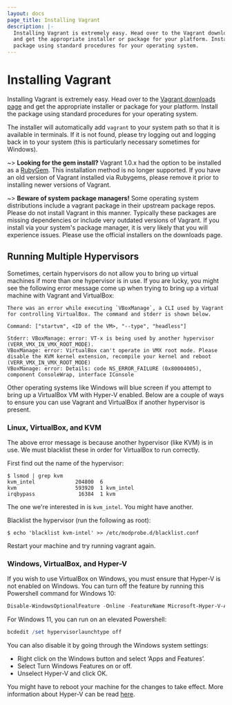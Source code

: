 ```yaml
---
layout: docs
page_title: Installing Vagrant
description: |-
  Installing Vagrant is extremely easy. Head over to the Vagrant downloads page
  and get the appropriate installer or package for your platform. Install the
  package using standard procedures for your operating system.
---
```


# Installing Vagrant

Installing Vagrant is extremely easy. Head over to the
[Vagrant downloads page](/downloads) and get the appropriate installer or
package for your platform. Install the package using standard procedures for
your operating system.

The installer will automatically add `vagrant` to your system path
so that it is available in terminals. If it is not found, please try
logging out and logging back in to your system (this is particularly
necessary sometimes for Windows).

~> **Looking for the gem install?** Vagrant 1.0.x had the option to
be installed as a [RubyGem](https://en.wikipedia.org/wiki/RubyGems).
This installation method is no longer supported. If you have an old version
of Vagrant installed via Rubygems, please remove it prior to installing newer
versions of Vagrant.

~> **Beware of system package managers!** Some operating system
distributions include a vagrant package in their upstream package repos.
Please do not install Vagrant in this manner. Typically these packages are
missing dependencies or include very outdated versions of Vagrant. If you
install via your system's package manager, it is very likely that you will
experience issues. Please use the official installers on the downloads page.

## Running Multiple Hypervisors

Sometimes, certain hypervisors do not allow you to bring up virtual machines
if more than one hypervisor is in use. If you are lucky, you might see the following
error message come up when trying to bring up a virtual machine with Vagrant and
VirtualBox:

```text
There was an error while executing `VBoxManage`, a CLI used by Vagrant for controlling VirtualBox. The command and stderr is shown below.

Command: ["startvm", <ID of the VM>, "--type", "headless"]

Stderr: VBoxManage: error: VT-x is being used by another hypervisor (VERR_VMX_IN_VMX_ROOT_MODE).
VBoxManage: error: VirtualBox can't operate in VMX root mode. Please disable the KVM kernel extension, recompile your kernel and reboot
(VERR_VMX_IN_VMX_ROOT_MODE)
VBoxManage: error: Details: code NS_ERROR_FAILURE (0x80004005), component ConsoleWrap, interface IConsole
```

Other operating systems like Windows will blue screen if you attempt to bring up
a VirtualBox VM with Hyper-V enabled. Below are a couple of ways to ensure you
can use Vagrant and VirtualBox if another hypervisor is present.

### Linux, VirtualBox, and KVM

The above error message is because another hypervisor (like KVM) is in use.
We must blacklist these in order for VirtualBox to run correctly.

First find out the name of the hypervisor:

```shell-session
$ lsmod | grep kvm
kvm_intel             204800  6
kvm                   593920  1 kvm_intel
irqbypass              16384  1 kvm
```

The one we're interested in is `kvm_intel`. You might have another.

Blacklist the hypervisor (run the following as root):

```shell-session
$ echo 'blacklist kvm-intel' >> /etc/modprobe.d/blacklist.conf
```

Restart your machine and try running vagrant again.

### Windows, VirtualBox, and Hyper-V

If you wish to use VirtualBox on Windows, you must ensure that Hyper-V is not enabled
on Windows. You can turn off the feature by running this Powershell command for Windows 10:

```powershell
Disable-WindowsOptionalFeature -Online -FeatureName Microsoft-Hyper-V-All
```
For Windows 11, you can run on an elevated Powershell:

```powershell
bcdedit /set hypervisorlaunchtype off
```

You can also disable it by going through the Windows system settings:

- Right click on the Windows button and select ‘Apps and Features’.
- Select Turn Windows Features on or off.
- Unselect Hyper-V and click OK.

You might have to reboot your machine for the changes to take effect. More information
about Hyper-V can be read [here](https://docs.microsoft.com/en-us/virtualization/hyper-v-on-windows/quick-start/enable-hyper-v).
